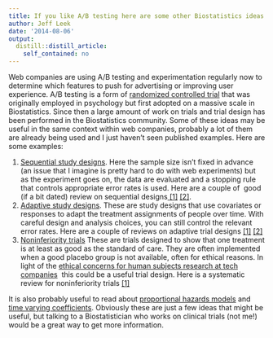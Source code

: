 ```yaml
---
title: If you like A/B testing here are some other Biostatistics ideas you may like
author: Jeff Leek
date: '2014-08-06'
output:
  distill::distill_article:
    self_contained: no
---
```


Web companies are using A/B testing and experimentation regularly now to determine which features to push for advertising or improving user experience. A/B testing is a form of [randomized controlled trial](http://en.wikipedia.org/wiki/Randomized_controlled_trial) that was originally employed in psychology but first adopted on a massive scale in Biostatistics. Since then a large amount of work on trials and trial design has been performed in the Biostatistics community. Some of these ideas may be useful in the same context within web companies, probably a lot of them are already being used and I just haven't seen published examples. Here are some examples:

  1. [Sequential study designs](http://en.wikipedia.org/wiki/Sequential_analysis). Here the sample size isn't fixed in advance (an issue that I imagine is pretty hard to do with web experiments) but as the experiment goes on, the data are evaluated and a stopping rule that controls appropriate error rates is used. Here are a couple of  good (if a bit dated) review on sequential designs[ [1]](http://smm.sagepub.com/content/9/5/497.full.pdf) [[2]](http://www.ncbi.nlm.nih.gov/pubmed/18663761).
  2. [Adaptive study designs](http://en.wikipedia.org/wiki/Randomized_controlled_trial#Adaptive). These are study designs that use covariates or responses to adapt the treatment assignments of people over time. With careful design and analysis choices, you can still control the relevant error rates. Here are a couple of reviews on adaptive trial designs [[1]](http://www.ncbi.nlm.nih.gov/pmc/articles/PMC2422839/) [[2]](http://www.trialsjournal.com/content/13/1/145)
  3. [Noninferiority trials](http://en.wikipedia.org/wiki/Randomized_controlled_trial#By_hypothesis_.28superiority_vs._noninferiority_vs._equivalence.29) These are trials designed to show that one treatment is at least as good as the standard of care. They are often implemented when a good placebo group is not available, often for ethical reasons. In light of the [ethical concerns for human subjects research at tech companies](http://simplystatistics.org/2014/08/05/do-we-need-institutional-review-boards-for-human-subjects-research-conducted-by-big-web-companies/)  this could be a useful trial design. Here is a systematic review for noninferiority trials [[1]](http://www.ncbi.nlm.nih.gov/pubmed/22317762)

It is also probably useful to read about [proportional hazards models](http://en.wikipedia.org/wiki/Proportional_hazards_model) and [time varying coefficients](http://www.annualreviews.org/doi/pdf/10.1146/annurev.publhealth.20.1.145). Obviously these are just a few ideas that might be useful, but talking to a Biostatistician who works on clinical trials (not me!) would be a great way to get more information.
